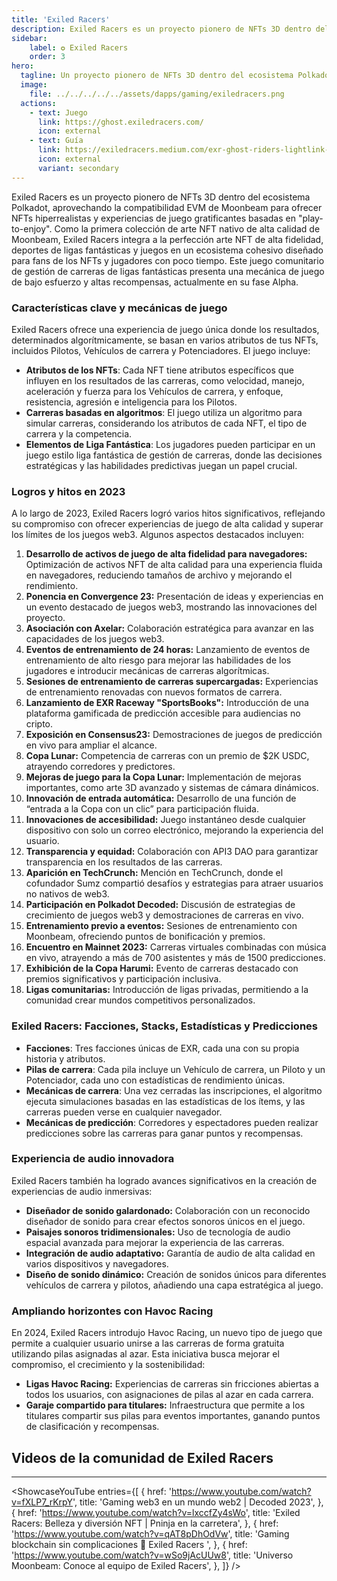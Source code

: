 ```yaml
---
title: 'Exiled Racers'
description: Exiled Racers es un proyecto pionero de NFTs 3D dentro del ecosistema Polkadot, aprovechando la compatibilidad EVM de Moonbeam para ofrecer NFTs hiperrealistas y experiencias de juego play-to-enjoy gratificantes.
sidebar:
    label: ✪ Exiled Racers
    order: 3
hero:
  tagline: Un proyecto pionero de NFTs 3D dentro del ecosistema Polkadot.
  image: 
    file: ../../../../../assets/dapps/gaming/exiledracers.png
  actions:
    - text: Juego
      link: https://ghost.exiledracers.com/
      icon: external
    - text: Guía
      link: https://exiledracers.medium.com/exr-ghost-riders-lightlink-racing-league-gaming-guide-05e4f4b56549
      icon: external
      variant: secondary
---
```



Exiled Racers es un proyecto pionero de NFTs 3D dentro del ecosistema Polkadot, aprovechando la compatibilidad EVM de Moonbeam para ofrecer NFTs hiperrealistas y experiencias de juego gratificantes basadas en "play-to-enjoy". Como la primera colección de arte NFT nativo de alta calidad de Moonbeam, Exiled Racers integra a la perfección arte NFT de alta fidelidad, deportes de ligas fantásticas y juegos en un ecosistema cohesivo diseñado para fans de los NFTs y jugadores con poco tiempo. Este juego comunitario de gestión de carreras de ligas fantásticas presenta una mecánica de juego de bajo esfuerzo y altas recompensas, actualmente en su fase Alpha.

### Características clave y mecánicas de juego
Exiled Racers ofrece una experiencia de juego única donde los resultados, determinados algorítmicamente, se basan en varios atributos de tus NFTs, incluidos Pilotos, Vehículos de carrera y Potenciadores. El juego incluye:
- **Atributos de los NFTs**: Cada NFT tiene atributos específicos que influyen en los resultados de las carreras, como velocidad, manejo, aceleración y fuerza para los Vehículos de carrera, y enfoque, resistencia, agresión e inteligencia para los Pilotos.
- **Carreras basadas en algoritmos**: El juego utiliza un algoritmo para simular carreras, considerando los atributos de cada NFT, el tipo de carrera y la competencia.
- **Elementos de Liga Fantástica**: Los jugadores pueden participar en un juego estilo liga fantástica de gestión de carreras, donde las decisiones estratégicas y las habilidades predictivas juegan un papel crucial.

### Logros y hitos en 2023
A lo largo de 2023, Exiled Racers logró varios hitos significativos, reflejando su compromiso con ofrecer experiencias de juego de alta calidad y superar los límites de los juegos web3. Algunos aspectos destacados incluyen:
1. **Desarrollo de activos de juego de alta fidelidad para navegadores:** Optimización de activos NFT de alta calidad para una experiencia fluida en navegadores, reduciendo tamaños de archivo y mejorando el rendimiento.
2. **Ponencia en Convergence 23:** Presentación de ideas y experiencias en un evento destacado de juegos web3, mostrando las innovaciones del proyecto.
3. **Asociación con Axelar:** Colaboración estratégica para avanzar en las capacidades de los juegos web3.
4. **Eventos de entrenamiento de 24 horas:** Lanzamiento de eventos de entrenamiento de alto riesgo para mejorar las habilidades de los jugadores e introducir mecánicas de carreras algorítmicas.
5. **Sesiones de entrenamiento de carreras supercargadas:** Experiencias de entrenamiento renovadas con nuevos formatos de carrera.
6. **Lanzamiento de EXR Raceway "SportsBooks":** Introducción de una plataforma gamificada de predicción accesible para audiencias no cripto.
7. **Exposición en Consensus23:** Demostraciones de juegos de predicción en vivo para ampliar el alcance.
8. **Copa Lunar:** Competencia de carreras con un premio de $2K USDC, atrayendo corredores y predictores.
9. **Mejoras de juego para la Copa Lunar:** Implementación de mejoras importantes, como arte 3D avanzado y sistemas de cámara dinámicos.
10. **Innovación de entrada automática:** Desarrollo de una función de “entrada a la Copa con un clic” para participación fluida.
11. **Innovaciones de accesibilidad:** Juego instantáneo desde cualquier dispositivo con solo un correo electrónico, mejorando la experiencia del usuario.
12. **Transparencia y equidad:** Colaboración con API3 DAO para garantizar transparencia en los resultados de las carreras.
13. **Aparición en TechCrunch:** Mención en TechCrunch, donde el cofundador Sumz compartió desafíos y estrategias para atraer usuarios no nativos de web3.
14. **Participación en Polkadot Decoded:** Discusión de estrategias de crecimiento de juegos web3 y demostraciones de carreras en vivo.
15. **Entrenamiento previo a eventos:** Sesiones de entrenamiento con Moonbeam, ofreciendo puntos de bonificación y premios.
16. **Encuentro en Mainnet 2023:** Carreras virtuales combinadas con música en vivo, atrayendo a más de 700 asistentes y más de 1500 predicciones.
17. **Exhibición de la Copa Harumi:** Evento de carreras destacado con premios significativos y participación inclusiva.
18. **Ligas comunitarias:** Introducción de ligas privadas, permitiendo a la comunidad crear mundos competitivos personalizados.

### Exiled Racers: Facciones, Stacks, Estadísticas y Predicciones
- **Facciones**: Tres facciones únicas de EXR, cada una con su propia historia y atributos.
- **Pilas de carrera**: Cada pila incluye un Vehículo de carrera, un Piloto y un Potenciador, cada uno con estadísticas de rendimiento únicas.
- **Mecánicas de carrera**: Una vez cerradas las inscripciones, el algoritmo ejecuta simulaciones basadas en las estadísticas de los ítems, y las carreras pueden verse en cualquier navegador.
- **Mecánicas de predicción**: Corredores y espectadores pueden realizar predicciones sobre las carreras para ganar puntos y recompensas.

### Experiencia de audio innovadora
Exiled Racers también ha logrado avances significativos en la creación de experiencias de audio inmersivas:
- **Diseñador de sonido galardonado:** Colaboración con un reconocido diseñador de sonido para crear efectos sonoros únicos en el juego.
- **Paisajes sonoros tridimensionales:** Uso de tecnología de audio espacial avanzada para mejorar la experiencia de las carreras.
- **Integración de audio adaptativo:** Garantía de audio de alta calidad en varios dispositivos y navegadores.
- **Diseño de sonido dinámico:** Creación de sonidos únicos para diferentes vehículos de carrera y pilotos, añadiendo una capa estratégica al juego.

### Ampliando horizontes con Havoc Racing
En 2024, Exiled Racers introdujo Havoc Racing, un nuevo tipo de juego que permite a cualquier usuario unirse a las carreras de forma gratuita utilizando pilas asignadas al azar. Esta iniciativa busca mejorar el compromiso, el crecimiento y la sostenibilidad:
- **Ligas Havoc Racing:** Experiencias de carreras sin fricciones abiertas a todos los usuarios, con asignaciones de pilas al azar en cada carrera.
- **Garaje compartido para titulares:** Infraestructura que permite a los titulares compartir sus pilas para eventos importantes, ganando puntos de clasificación y recompensas.

## Videos de la comunidad de Exiled Racers
------------
<ShowcaseYouTube
  entries={[
        {
      href: 'https://www.youtube.com/watch?v=fXLP7_rKrpY',
      title: 'Gaming web3 en un mundo web2 | Decoded 2023',
    },
        {
      href: 'https://www.youtube.com/watch?v=lxccfZy4sWo',
      title: 'Exiled Racers: Belleza y diversión NFT | Pninja en la carretera',
    },
        {
      href: 'https://www.youtube.com/watch?v=qAT8pDhOdVw',
      title: 'Gaming blockchain sin complicaciones 🥹 Exiled Racers ',
    },
        {
      href: 'https://www.youtube.com/watch?v=wSo9jAcUUw8',
      title: 'Universo Moonbeam: Conoce al equipo de Exiled Racers',
    },
  ]} />

